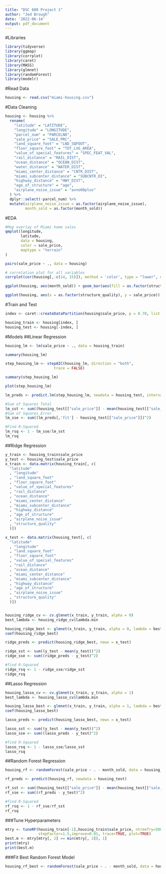 ```yaml
---
title: "DSC 680 Project 1"
author: "Jed Brough"
date: '2022-06-14'
output: pdf_document
---
```


#Libraries
```r
library(tidyverse)
library(ggmap)
library(corrplot)
library(caret)
library(MASS)
library(glmnet)
library(randomForest)
library(modelr)
```


#Read Data
```r
housing <- read.csv("miami-housing.csv")
```


#Data Cleaning
```r
housing <- housing %>% 
  rename(
    "latitude" = "LATITUDE",
    "longitude" = "LONGITUDE",
    "parcel_num" = "PARCELNO",
    "sale_price" = "SALE_PRC",
    "land_square_foot" = "LND_SQFOOT",
    "floor_square_foot" = "TOT_LVG_AREA",
    "value_of_special_features" = "SPEC_FEAT_VAL",
    "rail_distance" = "RAIL_DIST",
    "ocean_distance" = "OCEAN_DIST",
    "water_distance" = "WATER_DIST",
    "miami_center_distance" = "CNTR_DIST",
    "miami_subcenter_distance" = "SUBCNTR_DI",
    "highway_distance" = "HWY_DIST",
    "age_of_structure" = "age",
    "airplane_noise_issue" = "avno60plus"
  ) %>% 
  dplyr::select(-parcel_num) %>%
  mutate(airplane_noise_issue = as.factor(airplane_noise_issue),
         month_sold = as.factor(month_sold))
```


#EDA
```r
#Map overlay of Miami home sales
qmplot(longitude, 
       latitude, 
       data = housing, 
       color = sale_price,
       maptype = "terrain"
)

pairs(sale_price ~ ., data = housing)

# correlation plot for all variables
corrplot(cor(housing[,-c(14, 15)]), method = 'color', type = "lower", diag = FALSE)

ggplot(housing, aes(month_sold)) + geom_bar(aes(fill = as.factor(structure_quality)))

ggplot(housing, aes(x = as.factor(structure_quality), y = sale_price)) + geom_boxplot()
```


#Train and Test
```r
index <- caret::createDataPartition(housing$sale_price, p = 0.70, list = FALSE)

housing_train <- housing[index, ]
housing_test <- housing[-index, ]
```


#Models
##Linear Regression
```r
housing_lm <- lm(sale_price ~ ., data = housing_train)

summary(housing_lm)

step_housing_lm <- stepAIC(housing_lm, direction = "both", 
                      trace = FALSE)

summary(step_housing_lm)

plot(step_housing_lm)

lm_preds <- predict.lm(step_housing_lm, newdata = housing_test, interval = "prediction")

#Sum of Squares Total
lm_sst <- sum((housing_test[["sale_price"]] - mean(housing_test[["sale_price"]]))^2)
#Sum of Squares Error
lm_sse <- sum((lm_preds[,'fit'] - housing_test[["sale_price"]])^2)

#Find R-Squared
lm_rsq <- 1 - lm_sse/lm_sst
lm_rsq
```


##Ridge Regression
```r
y_train <- housing_train$sale_price
y_test <- housing_test$sale_price
x_train <- data.matrix(housing_train[, c(
  "latitude"
  , "longitude"
  , "land_square_foot"
  , "floor_square_foot"
  , "value_of_special_features"
  , "rail_distance"
  , "ocean_distance"
  , "miami_center_distance"
  , "miami_subcenter_distance"
  , "highway_distance"
  , "age_of_structure"
  , "airplane_noise_issue"
  , "structure_quality"
  )])

x_test <- data.matrix(housing_test[, c(
  "latitude"
  , "longitude"
  , "land_square_foot"
  , "floor_square_foot"
  , "value_of_special_features"
  , "rail_distance"
  , "ocean_distance"
  , "miami_center_distance"
  , "miami_subcenter_distance"
  , "highway_distance"
  , "age_of_structure"
  , "airplane_noise_issue"
  , "structure_quality"
  )])


housing_ridge_cv <- cv.glmnet(x_train, y_train, alpha = 0)
best_lambda <- housing_ridge_cv$lambda.min

housing_ridge_best <- glmnet(x_train, y_train, alpha = 0, lambda = best_lambda)
coef(housing_ridge_best)

ridge_preds <- predict(housing_ridge_best, newx = x_test)

ridge_sst <- sum((y_test - mean(y_test))^2)
ridge_sse <- sum((ridge_preds - y_test)^2)

#find R-Squared
ridge_rsq <- 1 - ridge_sse/ridge_sst
ridge_rsq
```


##Lasso Regression
```r
housing_lasso_cv <- cv.glmnet(x_train, y_train, alpha = 1)
best_lambda <- housing_lasso_cv$lambda.min

housing_lasso_best <- glmnet(x_train, y_train, alpha = 1, lambda = best_lambda)
coef(housing_lasso_best)

lasso_preds <- predict(housing_lasso_best, newx = x_test)

lasso_sst <- sum((y_test - mean(y_test))^2)
lasso_sse <- sum((lasso_preds - y_test)^2)

#find R-Squared
lasso_rsq <- 1 - lasso_sse/lasso_sst
lasso_rsq
```


##Random Forest Regression
```r
housing_rf <- randomForest(sale_price ~ . - month_sold, data = housing_train)

rf_preds <- predict(housing_rf, newdata = housing_test)

rf_sst <- sum((housing_test[["sale_price"]] - mean(housing_test[["sale_price"]]))^2)
rf_sse <- sum((rf_preds - y_test)^2)

#find R-Squared
rf_rsq <- 1 - rf_sse/rf_sst
rf_rsq
```


###Tune Hyperparameters
```r
mtry <- tuneRF(housing_train[-1],housing_train$sale_price, ntreeTry=500,
               stepFactor=1.5,improve=0.01, trace=TRUE, plot=TRUE)
best.m <- mtry[mtry[, 2] == min(mtry[, 2]), 1]
print(mtry)
print(best.m)
```


###Fit Best Random Forest Model
```r
housing_rf_best <- randomForest(sale_price ~ . - month_sold, data = housing_train, mtry = 15)
```


